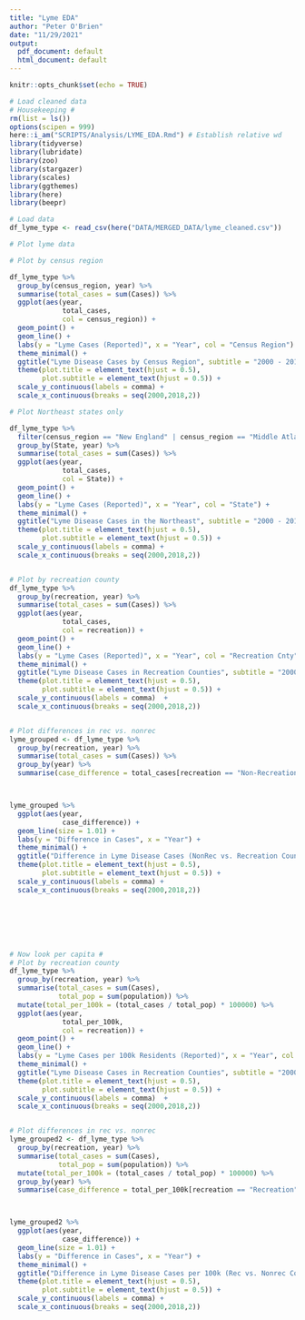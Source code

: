 ---
title: "Lyme EDA"
author: "Peter O'Brien"
date: "11/29/2021"
output:
  pdf_document: default
  html_document: default
---

```{r setup, include=FALSE, message=FALSE, warning=FALSE}
knitr::opts_chunk$set(echo = TRUE)
```



```{r message=FALSE, warning=FALSE, echo=FALSE}
# Load cleaned data
# Housekeeping # 
rm(list = ls())
options(scipen = 999)
here::i_am("SCRIPTS/Analysis/LYME_EDA.Rmd") # Establish relative wd
library(tidyverse)
library(lubridate)
library(zoo)
library(stargazer)
library(scales)
library(ggthemes)
library(here)
library(beepr)
```

```{r message=FALSE, warning=FALSE, echo=FALSE}
# Load data
df_lyme_type <- read_csv(here("DATA/MERGED_DATA/lyme_cleaned.csv"))
```


```{r message=FALSE, warning=FALSE, echo=FALSE}

# Plot lyme data 

# Plot by census region

df_lyme_type %>% 
  group_by(census_region, year) %>% 
  summarise(total_cases = sum(Cases)) %>% 
  ggplot(aes(year, 
             total_cases, 
             col = census_region)) + 
  geom_point() + 
  geom_line() + 
  labs(y = "Lyme Cases (Reported)", x = "Year", col = "Census Region") +
  theme_minimal() + 
  ggtitle("Lyme Disease Cases by Census Region", subtitle = "2000 - 2018") +
  theme(plot.title = element_text(hjust = 0.5), 
        plot.subtitle = element_text(hjust = 0.5)) + 
  scale_y_continuous(labels = comma) +
  scale_x_continuous(breaks = seq(2000,2018,2)) 

# Plot Northeast states only 

df_lyme_type %>% 
  filter(census_region == "New England" | census_region == "Middle Atlantic") %>% 
  group_by(State, year) %>% 
  summarise(total_cases = sum(Cases)) %>% 
  ggplot(aes(year, 
             total_cases, 
             col = State)) + 
  geom_point() + 
  geom_line() + 
  labs(y = "Lyme Cases (Reported)", x = "Year", col = "State") +
  theme_minimal() + 
  ggtitle("Lyme Disease Cases in the Northeast", subtitle = "2000 - 2018") +
  theme(plot.title = element_text(hjust = 0.5), 
        plot.subtitle = element_text(hjust = 0.5)) + 
  scale_y_continuous(labels = comma) +
  scale_x_continuous(breaks = seq(2000,2018,2)) 


# Plot by recreation county
df_lyme_type %>% 
  group_by(recreation, year) %>% 
  summarise(total_cases = sum(Cases)) %>% 
  ggplot(aes(year, 
             total_cases, 
             col = recreation)) + 
  geom_point() + 
  geom_line() + 
  labs(y = "Lyme Cases (Reported)", x = "Year", col = "Recreation Cnty") +
  theme_minimal() + 
  ggtitle("Lyme Disease Cases in Recreation Counties", subtitle = "2000 - 2018") +
  theme(plot.title = element_text(hjust = 0.5), 
        plot.subtitle = element_text(hjust = 0.5)) + 
  scale_y_continuous(labels = comma)  +
  scale_x_continuous(breaks = seq(2000,2018,2)) 


# Plot differences in rec vs. nonrec
lyme_grouped <- df_lyme_type %>% 
  group_by(recreation, year) %>% 
  summarise(total_cases = sum(Cases)) %>% 
  group_by(year) %>% 
  summarise(case_difference = total_cases[recreation == "Non-Recreation"] - total_cases[recreation == "Recreation"])



lyme_grouped %>% 
  ggplot(aes(year, 
             case_difference)) + 
  geom_line(size = 1.01) + 
  labs(y = "Difference in Cases", x = "Year") +
  theme_minimal() + 
  ggtitle("Difference in Lyme Disease Cases (NonRec vs. Recreation Counties)", subtitle = "2000 - 2018") +
  theme(plot.title = element_text(hjust = 0.5), 
        plot.subtitle = element_text(hjust = 0.5)) + 
  scale_y_continuous(labels = comma) +
  scale_x_continuous(breaks = seq(2000,2018,2)) 







# Now look per capita # 
# Plot by recreation county
df_lyme_type %>% 
  group_by(recreation, year) %>% 
  summarise(total_cases = sum(Cases),
            total_pop = sum(population)) %>% 
  mutate(total_per_100k = (total_cases / total_pop) * 100000) %>% 
  ggplot(aes(year, 
             total_per_100k, 
             col = recreation)) + 
  geom_point() + 
  geom_line() + 
  labs(y = "Lyme Cases per 100k Residents (Reported)", x = "Year", col = "Recreation Cnty") +
  theme_minimal() + 
  ggtitle("Lyme Disease Cases in Recreation Counties", subtitle = "2000 - 2018") +
  theme(plot.title = element_text(hjust = 0.5), 
        plot.subtitle = element_text(hjust = 0.5)) + 
  scale_y_continuous(labels = comma)  +
  scale_x_continuous(breaks = seq(2000,2018,2)) 


# Plot differences in rec vs. nonrec
lyme_grouped2 <- df_lyme_type %>% 
  group_by(recreation, year) %>% 
  summarise(total_cases = sum(Cases),
            total_pop = sum(population)) %>% 
  mutate(total_per_100k = (total_cases / total_pop) * 100000) %>%
  group_by(year) %>% 
  summarise(case_difference = total_per_100k[recreation == "Recreation"] - total_per_100k[recreation == "Non-Recreation"]) # NOTE the differe here



lyme_grouped2 %>% 
  ggplot(aes(year, 
             case_difference)) + 
  geom_line(size = 1.01) + 
  labs(y = "Difference in Cases", x = "Year") +
  theme_minimal() + 
  ggtitle("Difference in Lyme Disease Cases per 100k (Rec vs. Nonrec Counties)", subtitle = "2000 - 2018") +
  theme(plot.title = element_text(hjust = 0.5), 
        plot.subtitle = element_text(hjust = 0.5)) + 
  scale_y_continuous(labels = comma) +
  scale_x_continuous(breaks = seq(2000,2018,2)) 

```
